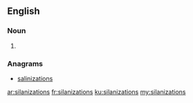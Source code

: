 ==English==

===Noun===
{{head|en|noun plural form}}

# {{plural of|silanization|lang=en}}

===Anagrams===
* [[salinizations#English|salinizations]]

[[ar:silanizations]]
[[fr:silanizations]]
[[ku:silanizations]]
[[my:silanizations]]